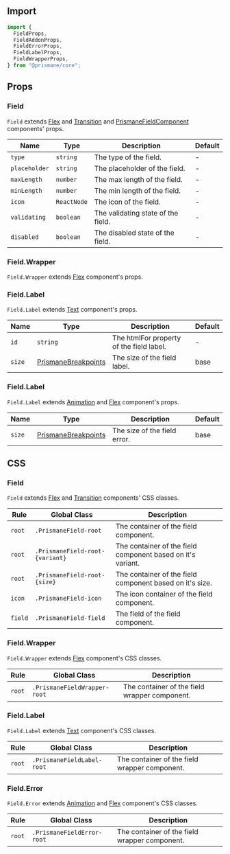## Import

```js
import {
  FieldProps,
  FieldAddonProps,
  FieldErrorProps,
  FieldLabelProps,
  FieldWrapperProps,
} from "@prismane/core";
```

## Props

### Field

`Field` extends [Flex](/docs/components-api/layout/flex-api) and [Transition](/docs/components-api/miscellaneous/transition-api) and [PrismaneFieldComponent](/docs/getting-started/globals#prismanefieldcomponent-type) components' props.

| Name          | Type        | Description                        | Default |
| ------------- | ----------- | ---------------------------------- | ------- |
| `type`        | `string`    | The type of the field.             | -       |
| `placeholder` | `string`    | The placeholder of the field.      | -       |
| `maxLength`   | `number`    | The max length of the field.       | -       |
| `minLength`   | `number`    | The min length of the field.       | -       |
| `icon`        | `ReactNode` | The icon of the field.             | -       |
| `validating`  | `boolean`   | The validating state of the field. | -       |
| `disabled`    | `boolean`   | The disabled state of the field.   | -       |

### Field.Wrapper

`Field.Wrapper` extends [Flex](/docs/components-api/layout/flex-api) component's props.

### Field.Label

`Field.Label` extends [Text](/docs/components-api/typography/text-api) component's props.

| Name   | Type                                                                          | Description                              | Default |
| ------ | ----------------------------------------------------------------------------- | ---------------------------------------- | ------- |
| `id`   | `string`                                                                      | The htmlFor property of the field label. | -       |
| `size` | [PrismaneBreakpoints](/docs/getting-started/globals#prismanebreakpoints-type) | The size of the field label.             | base    |

### Field.Label

`Field.Label` extends [Animation](/docs/components-api/miscellaneous/animation-api) and [Flex](/docs/components-api/layout/flex-api) component's props.

| Name   | Type                                                                          | Description                  | Default |
| ------ | ----------------------------------------------------------------------------- | ---------------------------- | ------- |
| `size` | [PrismaneBreakpoints](/docs/getting-started/globals#prismanebreakpoints-type) | The size of the field error. | base    |

## CSS

### Field

`Field` extends [Flex](/docs/components-api/layout/flex-api) and [Transition](/docs/components-api/miscellaneous/transition-api) components' CSS classes.

| Rule    | Global Class                    | Description                                                 |
| ------- | ------------------------------- | ----------------------------------------------------------- |
| `root`  | `.PrismaneField-root`           | The container of the field component.                       |
| `root`  | `.PrismaneField-root-{variant}` | The container of the field component based on it's variant. |
| `root`  | `.PrismaneField-root-{size}`    | The container of the field component based on it's size.    |
| `icon`  | `.PrismaneField-icon`           | The icon container of the field component.                  |
| `field` | `.PrismaneField-field`          | The field of the field component.                           |

### Field.Wrapper

`Field.Wrapper` extends [Flex](/docs/components-api/layout/flex-api) component's CSS classes.

| Rule   | Global Class                 | Description                                   |
| ------ | ---------------------------- | --------------------------------------------- |
| `root` | `.PrismaneFieldWrapper-root` | The container of the field wrapper component. |

### Field.Label

`Field.Label` extends [Text](/docs/components-api/typography/text-api) component's CSS classes.

| Rule   | Global Class               | Description                                   |
| ------ | -------------------------- | --------------------------------------------- |
| `root` | `.PrismaneFieldLabel-root` | The container of the field wrapper component. |

### Field.Error

`Field.Error` extends [Animation](/docs/components-api/miscellaneous/animation-api) and [Flex](/docs/components-api/layout/flex-api) component's CSS classes.

| Rule   | Global Class               | Description                                   |
| ------ | -------------------------- | --------------------------------------------- |
| `root` | `.PrismaneFieldError-root` | The container of the field wrapper component. |
